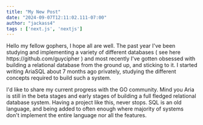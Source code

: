 ---
title: "My New Post"
date: "2024-09-07T12:11:02.111-07:00"
author: "jackass4"
tags : ['next.js', 'nextjs']
---

<p>Hello my fellow gophers, I hope all are well. The past year I've been studying and implementing a variety of different databases ( see here https://github.com/guycipher ) and most recently I've gotten obsessed with building a relational database from the ground up, and sticking to it. I started writing AriaSQL about 7 months ago privately, studying the different concepts required to build such a system.</p>

<p>I'd like to share my current progress with the GO community. Mind you Aria is still in the beta stages and early stages of building a full fledged relational database system. Having a project like this, never stops. SQL is an old language, and being added to often enough where majority of systems don't implement the entire language nor all the features.</p>
